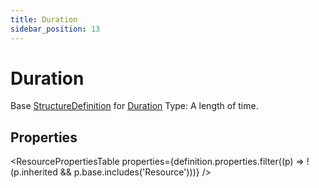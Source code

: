 ```yaml
---
title: Duration
sidebar_position: 13
---
```


# Duration

Base <a href="/docs/api/fhir/resources/structuredefinition">StructureDefinition</a> for <a href="/docs/api/fhir/datatypes/duration">Duration</a> Type: A length of time.



## Properties

<ResourcePropertiesTable properties={definition.properties.filter((p) => !(p.inherited && p.base.includes('Resource')))} />



